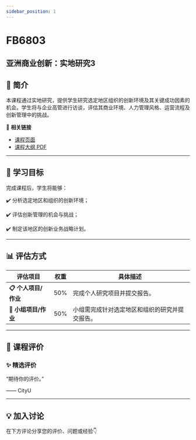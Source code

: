 ```yaml
---
sidebar_position: 1
---
```


# FB6803
## 亚洲商业创新：实地研究3

## **📘 简介**
本课程通过实地研究，提供学生研究选定地区组织的创新环境及其关键成功因素的机会。学生将与企业高管进行访谈，评估其商业环境、人力管理风格、运营流程及创新管理中的挑战。

🔗 **相关链接**
- [课程页面](https://www.cityu.edu.hk/catalogue/pg/202526/course/FB6803.htm)
- [课程大纲 PDF](https://www.cityu.edu.hk/catalogue/pg/202526/course/FB6803.pdf)

---

## **🎯 学习目标**

完成课程后，学生将能够：


✔️ 分析选定地区和组织的创新环境；

✔️ 评估创新管理的机会与挑战；

✔️ 制定该地区的创新业务战略计划。

---

## **📊 评估方式**

| **评估项目**             | **权重** | **具体描述**                                                                                     |
|-------------------------|---------|-----------------------------------------------------------------------------------------------|
| **📋 个人项目/作业**      | 50%     | 完成个人研究项目并提交报告。                                                                     |
| **📝 小组项目/作业**      | 50%     | 小组需完成针对选定地区和组织的研究并提交报告。                                                   |

---

## **💬 课程评价**

### ✨ **精选评价**
<div className={commentStyles.commentBox}>
    <p className={commentStyles.commentText}>
        “期待你的评价。”
    </p>
    <p className={commentStyles.commentAuthor}>—— CityU</p>
</div>

---

## **💡 加入讨论**

在下方评论分享您的评价、问题或经验👇
<Utterances />